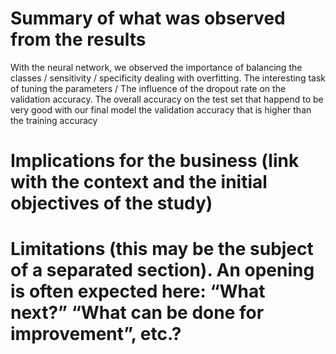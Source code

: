 # Summary of what was observed from the results
With the neural network, we observed the importance of
balancing the classes / sensitivity / specificity
dealing with overfitting. The interesting task of tuning the parameters / The influence of the dropout rate on the validation accuracy.
The overall accuracy on the test set that happend to be very good with our final model
the validation accuracy that is higher than the training accuracy

# Implications for the business (link with the context and the initial objectives of the study)

# Limitations (this may be the subject of a separated section). An opening is often expected here: “What next?” “What can be done for improvement”, etc.?
